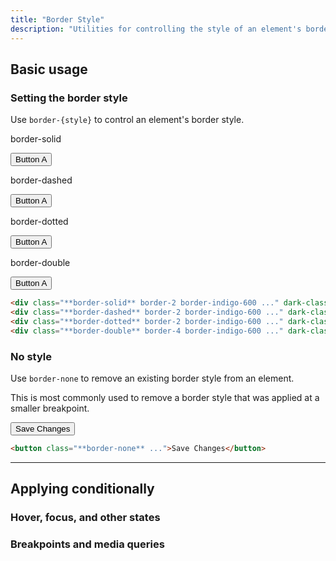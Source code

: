 ```yaml
---
title: "Border Style"
description: "Utilities for controlling the style of an element's borders."
---
```




## Basic usage

### Setting the border style

Use `border-{style}` to control an element's border style.

<Example>
  <div class="flex flex-col sm:flex-row items-center justify-around gap-4 text-white text-sm text-center font-bold leading-6">
    <div class="flex flex-col items-center shrink-0">
      <p class="font-medium text-sm text-gray-500 font-mono text-center mb-3 dark:text-gray-400">border-solid</p>
      <button class="px-4 py-2 font-semibold text-sm bg-white text-gray-700 dark:bg-gray-700 dark:text-white rounded-md shadow-sm ring-1 ring-gray-900/5 border-indigo-500 dark:border-light-blue-500 border-2 border-solid">Button A</button>
    </div>
    <div class="flex flex-col items-center shrink-0">
      <p class="font-medium text-sm text-gray-500 font-mono text-center mb-3 dark:text-gray-400">border-dashed</p>
      <button class="px-4 py-2 font-semibold text-sm bg-white text-gray-700 dark:bg-gray-700 dark:text-white rounded-md shadow-sm ring-1 ring-gray-900/5 border-indigo-500 dark:border-light-blue-500 border-2 border-dashed">Button A</button>
    </div>
    <div class="flex flex-col items-center shrink-0">
      <p class="font-medium text-sm text-gray-500 font-mono text-center mb-3 dark:text-gray-400">border-dotted</p>
      <button class="px-4 py-2 font-semibold text-sm bg-white text-gray-700 dark:bg-gray-700 dark:text-white rounded-md shadow-sm ring-1 ring-gray-900/5 border-indigo-500 dark:border-light-blue-500 border-2 border-dotted">Button A</button>
    </div>
    <div class="flex flex-col items-center shrink-0">
      <p class="font-medium text-sm text-gray-500 font-mono text-center mb-3 dark:text-gray-400">border-double</p>
      <button class="px-4 py-2 font-semibold text-sm bg-white text-gray-700 dark:bg-gray-700 dark:text-white rounded-md shadow-sm ring-1 ring-gray-900/5 border-indigo-500 dark:border-light-blue-500 border-4 border-double">Button A</button>
    </div>
  </div>
</Example>

```html
<div class="**border-solid** border-2 border-indigo-600 ..." dark-class="**border-solid** border-2 border-light-blue-500 ..."></div>
<div class="**border-dashed** border-2 border-indigo-600 ..." dark-class="**border-dashed** border-2 border-light-blue-500 ..."></div>
<div class="**border-dotted** border-2 border-indigo-600 ..." dark-class="**border-dotted** border-2 border-light-blue-500 ..."></div>
<div class="**border-double** border-4 border-indigo-600 ..." dark-class="**border-double** border-4 border-light-blue-500 ..."></div>
```

### No style

Use `border-none` to remove an existing border style from an element.

This is most commonly used to remove a border style that was applied at a smaller breakpoint.

<Example>
  <div class="flex justify-center gap-4 text-white text-sm text-center font-bold leading-6">
    <button class="px-4 py-2 font-semibold text-sm bg-white text-gray-700 dark:bg-gray-700 dark:text-white rounded-md shadow-sm ring-1 ring-gray-900/5 dark:ring-white/10 dark:ring-inset border-indigo-500 border-2 border-none">Save Changes</button>
  </div>
</Example>

```html
<button class="**border-none** ...">Save Changes</button>
```

---

## <Heading ignore>Applying conditionally</Heading>

### <Heading ignore>Hover, focus, and other states</Heading>

<HoverFocusAndOtherStates defaultClass="border-solid" featuredClass="border-dotted" />

### <Heading ignore>Breakpoints and media queries</Heading>

<BreakpointsAndMediaQueries defaultClass="border-solid" featuredClass="border-dotted" />
